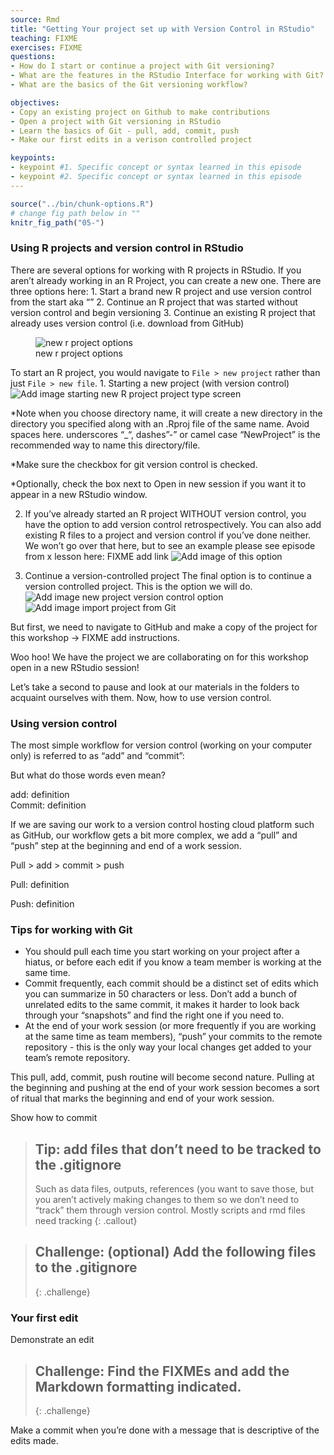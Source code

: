 ```yaml
---
source: Rmd  
title: "Getting Your project set up with Version Control in RStudio"  
teaching: FIXME
exercises: FIXME
questions:
- How do I start or continue a project with Git versioning?
- What are the features in the RStudio Interface for working with Git?
- What are the basics of the Git versioning workflow?

objectives:
- Copy an existing project on Github to make contributions
- Open a project with Git versioning in RStudio
- Learn the basics of Git - pull, add, commit, push
- Make our first edits in a verison controlled project

keypoints:
- keypoint #1. Specific concept or syntax learned in this episode
- keypoint #2. Specific concept or syntax learned in this episode
---
```


```r
source("../bin/chunk-options.R")
# change fig path below in ""
knitr_fig_path("05-")
```


### Using R projects and version control in RStudio
There are several options for working with R projects in RStudio. If you aren't already working in an R Project, you can create a new one. There are three options here:
1. Start a brand new R project and use version control from the start aka ""
2. Continue an R project that was started without version control and begin versioning
3. Continue an existing R project that already uses version control (i.e. download from GitHub)

![new r project options](05-new-project.PNG)

To start an R project, you would navigate to `File > new project` rather than just `File > new file`. 
1. Starting a new project (with version control)
![Add image starting new R project project type screen]()

*Note when you choose directory name, it will create a new directory in the directory you specified along with an .Rproj file of the same name. Avoid spaces here. underscores "_", dashes "-" or camel case "NewProject" is the recommended way to name this directory/file.

*Make sure the checkbox for git version control is checked. 

*Optionally, check the box next to Open in new session if you want it to appear in a new RStudio window. 

2. If you've already started an R project WITHOUT version control, you have the option to add version control retrospectively. You can also add existing R files to a project and version control if you've done neither. We won't go over that here, but to see an example please see episode from x lesson here: FIXME add link
![Add image of this option]()

3. Continue a version-controlled project
The final option is to continue a version controlled project. This is the option we will do.
![Add image new project version control option]()
![Add image import project from Git]()

But first, we need to navigate to GitHub and make a copy of the project for this workshop -> FIXME add instructions. 


Woo hoo! We have the project we are collaborating on for this workshop open in a new RStudio session!

Let’s take a second to pause and look at our materials in the folders to acquaint ourselves with them.
Now, how to use version control. 

### Using version control

The most simple workflow for version control (working on your computer only)
is referred to as "add" and "commit": 

But what do those words even mean?

add: definition  
Commit: definition 


If we are saving our work to a version control hosting cloud platform such as GitHub, 
our workflow gets a bit more complex, we add a "pull" and "push" step at the beginning and end of a work session. 

Pull > add > commit > push


Pull: definition  
 
Push: definition  

### Tips for working with Git

- You should pull each time you start working on your project after a hiatus, or before each edit if you know a team member is working at the same time. 
- Commit frequently, each commit should be a distinct set of edits which you can summarize in 50 characters or less. Don’t add a bunch of unrelated edits to the same commit, it makes it harder to look back through your “snapshots” and find the right one if you need to. 
- At the end of your work session (or more frequently if you are working at the same time as team members), “push” your commits to the remote repository - this is the only way your local changes get added to your team’s remote repository.

This pull, add, commit, push routine will become second nature. Pulling at the beginning and pushing at the end of your work session becomes a sort of ritual that marks the beginning and end of your work session. 

Show how to commit

> ## Tip: add files that don’t need to be tracked to the .gitignore
> Such as data files, outputs, references (you want to save those, but you 
> aren’t actively making changes to them so we don’t need to “track” them through 
> version control. Mostly scripts and rmd files need tracking
{: .callout}

> ## Challenge: (optional) Add the following files to the .gitignore 
>
{: .challenge}

### Your first edit

Demonstrate an edit

> ## Challenge: Find the FIXMEs and add the Markdown formatting indicated. 
>
{: .challenge}

Make a commit when you’re done with a message that is descriptive of the edits made. 

